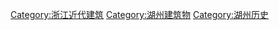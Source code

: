 [[Category:浙江近代建筑|Category:浙江近代建筑]]
[[Category:湖州建筑物|Category:湖州建筑物]]
[[Category:湖州历史|Category:湖州历史]]
